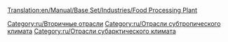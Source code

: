 [[Translation:en/Manual/Base Set/Industries/Food Processing Plant]]

{{ru/Промышленность| Изображение=en/Foodprocplant.png
| имя=Пищевая фабрика
| Климат=[[ru/Manual/Климат#subarkticheskii|Субарктический]], [[ru/Manual/Климат#subtropicheskii|Субтропический]].
| Принимает=[[ru/Manual/Base Set/Cargos/Скот|Скот]], [[ru/Manual/Base Set/Cargos/Пшеница|Пшеница]] (только субарктический). [[ru/Manual/Base Set/Cargos/Фрукты|Фрукты]], [[ru/Manual/Base Set/Cargos/Кукуруза|Кукуруза]] (только субтропический)
| Производит=[[ru/Manual/Base Set/Cargos/Еда|Еда]]
| Примечания=Не представлен в других [[ru/Manual/Климат|климатах]]. В субарктическом климате еда нужна для роста городов, находящихся выше уровня снега. В субтропическом климате еда и вода нужны для роста городов, находящихся в пустыне.
}}

{{ru/Navbox Промышленность}}

[[Category:ru/Вторичные отрасли]]
[[Category:ru/Отрасли субтропического климата]]
[[Category:ru/Отрасли субарктического климата]]